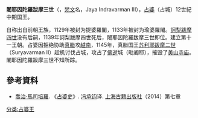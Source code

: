 '''闍耶因陀羅跋摩三世'''（{{bd|1106年||1145年|}}，[[梵文|梵文]]名，Jaya Indravarman III），[[占婆|占婆]]（占城）12世紀中期国王。

自称出自前朝王族，1129年被封为提婆羅闍，1133年被封为瑜婆羅闍。[[訶梨跋摩四世|訶梨跋摩四世]]没有后嗣，1139年訶梨跋摩四世死后，闍耶因陀羅跋摩三世即位。建立第十一王朝。占婆因拒绝协助[[真腊|真腊]]攻[[越南|越南]]，1145年，真腊国王[[苏利耶跋摩二世|苏利耶跋摩二世]]（Suryavarman II）趁机讨伐占城，攻占了[[佛逝|佛逝]]城（毗阇耶），摧毁了[[美山寺庙|美山寺庙]]。闍耶因陀羅跋摩三世不知所踪。

==參考資料==
*[[喬治·馬司培羅|喬治·馬司培羅]]. 《[[占婆史|占婆史]]》. [[冯承钧|冯承钧]]译. [[上海古籍出版社|上海古籍出版社]]（2014）第七章
<references/>
{{start box}}
{{s-before|[[訶梨跋摩四世|訶梨跋摩四世]]}}
{{s-title|[[占城|占城]]第十一王朝王|1139年-1145年?}}
{{s-after|[[律陀羅跋摩四世|律陀羅跋摩四世]]}}
{{end box}}
{{占婆君主}}
[[分类:占婆王|分类:占婆王]]